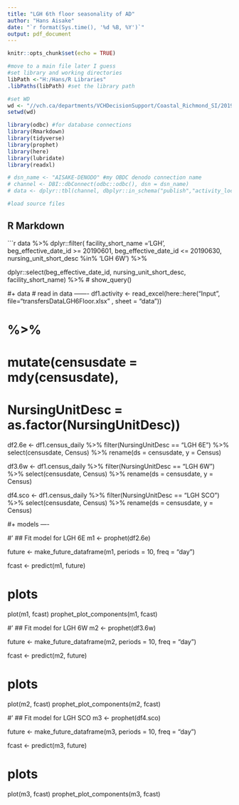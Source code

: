 ```yaml
---
title: "LGH 6th floor seasonality of AD"
author: "Hans Aisake"
date: "`r format(Sys.time(), '%d %B, %Y')`"
output: pdf_document
---
```


```r
knitr::opts_chunk$set(echo = TRUE)

#move to a main file later I guess
#set library and working directories
libPath <-"H:/Hans/R Libraries"
.libPaths(libPath) #set the library path

#set WD
wd <- "//vch.ca/departments/VCHDecisionSupport/Coastal_Richmond_SI/2019-08-28_LGH_6th-floor-transfers-seasonality"
setwd(wd)

library(odbc) #for database connections
library(Rmarkdown)
library(tidyverse)
library(prophet)
library(here)
library(lubridate)
library(readxl)

# dsn_name <- "AISAKE-DENODO" #my OBDC denodo connection name
# channel <- DBI::dbConnect(odbc::odbc(), dsn = dsn_name)
# data <- dplyr::tbl(channel, dbplyr::in_schema("publish","activity_loc_room"))

#load source files

```

## R Markdown

<placeholder>
```r

data %>%
    dplyr::filter(  facility_short_name ='LGH',  
              beg_effective_date_id >= 20190601,
              beg_effective_date_id <= 20190630,
              nursing_unit_short_desc %in% 'LGH 6W') %>%
  
  dplyr::select(beg_effective_date_id,
              nursing_unit_short_desc,
              facility_short_name) %>%  # show_query()
  
#+ data 
# read in data -------
df1.activity <- 
  read_excel(here::here("Input", 
                      file="transfersDataLGH6Floor.xlsx"
                      , sheet = "data")) 

# %>% 
# 
#   mutate(censusdate = mdy(censusdate), 
#          NursingUnitDesc = as.factor(NursingUnitDesc))


df2.6e <- 
  df1.census_daily %>% 
  filter(NursingUnitDesc == "LGH 6E") %>% 
  select(censusdate, 
         Census) %>% 
  rename(ds = censusdate, 
         y = Census)


df3.6w <- 
  df1.census_daily %>% 
  filter(NursingUnitDesc == "LGH 6W") %>% 
  select(censusdate, 
         Census) %>% 
  rename(ds = censusdate, 
         y = Census)

df4.sco <- 
  df1.census_daily %>% 
  filter(NursingUnitDesc == "LGH SCO") %>% 
  select(censusdate, 
         Census) %>% 
  rename(ds = censusdate, 
         y = Census)


#+ models ----

#' ## Fit model for LGH 6E 
m1 <- prophet(df2.6e)

future <- make_future_dataframe(m1, 
                                periods = 10,
                                freq = "day")  

fcast <- predict(m1, future)

# plots 
plot(m1, fcast)
prophet_plot_components(m1, fcast)





#' ## Fit model for LGH 6W
m2 <- prophet(df3.6w)

future <- make_future_dataframe(m2, 
                                periods = 10,
                                freq = "day")  

fcast <- predict(m2, future)

# plots 
plot(m2, fcast)
prophet_plot_components(m2, fcast)




#' ## Fit model for LGH SCO
m3 <- prophet(df4.sco)

future <- make_future_dataframe(m3, 
                                periods = 10,
                                freq = "day")  

fcast <- predict(m3, future)

# plots 
plot(m3, fcast)
prophet_plot_components(m3, fcast)
